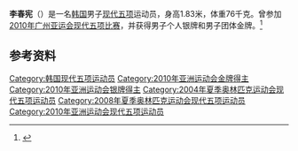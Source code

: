 {{NoteTA|G1=Sports}}
'''李春宪'''（{{bd|1980年|5月9日||}}）是一名[[韩国|韩国]]男子[[现代五项|现代五项]]运动员，身高1.83米，体重76千克。曾参加[[2010年亚洲运动会|2010年广州亚运会]][[2010年亚洲运动会现代五项比赛|现代五项比赛]]，并获得男子个人银牌和男子团体金牌。<ref>{{cite web|url=http://www.gz2010.cn/info/CHN_CHN/ZB/ZBB101A_MP@@@@@@@@@@@@@@@CHN_number=243071.html | language=zh-hans | title=李春宪 - 简历  |publisher=2010年广州亚运会官方网站 |accessdate=2011-12-27 }}</ref>

== 参考资料 ==
<references />
{{DEFAULTSORT:Lee Choon-huan}}
[[Category:韩国现代五项运动员|Category:韩国现代五项运动员]]
[[Category:2010年亚洲运动会金牌得主|Category:2010年亚洲运动会金牌得主]]
[[Category:2010年亚洲运动会银牌得主|Category:2010年亚洲运动会银牌得主]]
[[Category:2004年夏季奥林匹克运动会现代五项运动员|Category:2004年夏季奥林匹克运动会现代五项运动员]]
[[Category:2008年夏季奥林匹克运动会现代五项运动员|Category:2008年夏季奥林匹克运动会现代五项运动员]]
[[Category:2010年亚洲运动会现代五项运动员|Category:2010年亚洲运动会现代五项运动员]]